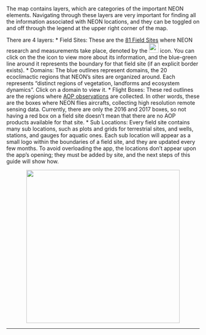 <br>
The map contains layers, which are categories of the important NEON elements. Navigating through these layers are very important for finding all the information associated with NEON locations, and they can be toggled on and off through the legend at the upper right corner of the map.

There are 4 layers:
* Field Sites: These are the <a href='https://www.neonscience.org/field-sites' target='_blank'>81 Field Sites</a> where NEON research and measurements take place, denoted by the <img src='https://github.com/Danielslee51/NEON-Hosted-Browser/blob/master/Img/NEON.png?raw=true' height='25'> icon. You can click on the the icon to view more about its information, and the blue-green line around it represents the boundary for that field site (if an explicit border exists).
* Domains: The blue outlines represent domains, the 20 ecoclimactic regions that NEON's sites are organized around. Each represents "distinct regions of vegetation, landforms and ecosystem dynamics". Click on a domain to view it.
* Flight Boxes: These red outlines are the regions where <a href='https://www.neonscience.org/data-collection/airborne-remote-sensing' target='_blank'>AOP observations</a> are collected. In other words, these are the boxes where NEON flies aircrafts, collecting high resolution remote sensing data. Currently, there are only the 2016 and 2017 boxes, so not having a red box on a field site doesn't mean that there are no AOP products available for that site.
* Sub Locations: Every field site contains many sub locations, such as plots and grids for terrestrial sites, and wells, stations, and gauges for aquatic ones. Each sub location will appear as a small logo within the boundaries of a field site, and they are updated every few months. To avoid overloading the app, the locations don't appear upon the app's opening; they must be added by site, and the next steps of this guide will show how.

<center><img src='https://github.com/Danielslee51/NEON-Hosted-Browser/blob/master/Img/Help_map_layers.png?raw=true' height='400'></center>
<hr>
